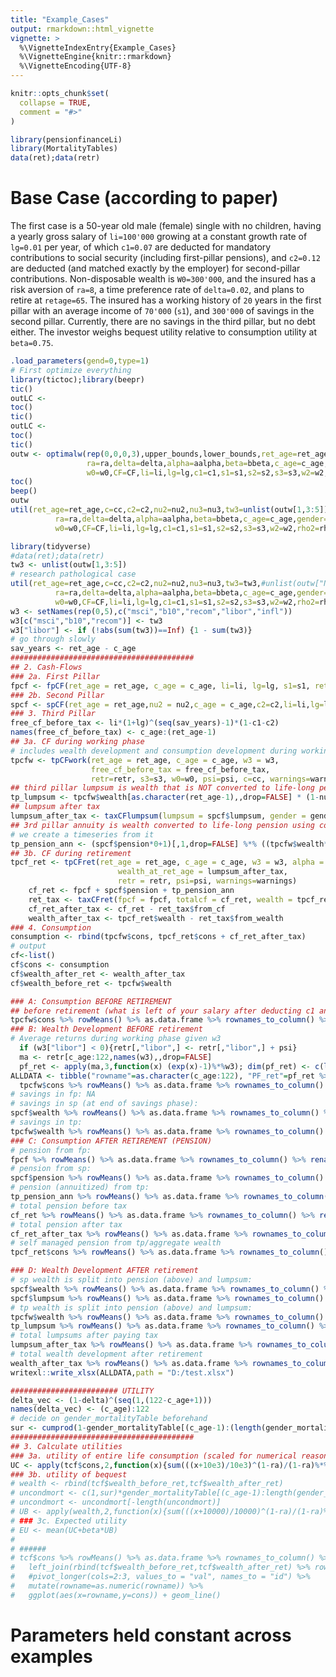 ```yaml
---
title: "Example_Cases"
output: rmarkdown::html_vignette
vignette: >
  %\VignetteIndexEntry{Example_Cases}
  %\VignetteEngine{knitr::rmarkdown}
  %\VignetteEncoding{UTF-8}
---
```


```r
knitr::opts_chunk$set(
  collapse = TRUE,
  comment = "#>"
)
```

```r
library(pensionfinanceLi)
library(MortalityTables)
data(ret);data(retr)
```

# Base Case (according to paper)

The first case is a 50-year old male (female) single with no children, having a yearly gross salary of `li=100'000` growing at a constant growth rate of `lg=0.01` per year, of which `c1=0.07` are deducted for mandatory contributions to social security (including first-pillar pensions), and `c2=0.12` are deducted (and matched exactly by the
employer) for second-pillar contributions. Non-disposable wealth is `W0=300'000`, and the insured has a risk aversion of `ra=8`, a time preference rate of `delta=0.02`, and plans to retire at `retage=65`. The insured has a working history of `20` years in the first pillar with an average income of `70'000` (`s1`), and `300'000` of savings in the second pillar. Currently, there are no savings in the third pillar, but no debt either. The investor weighs bequest utility relative to consumption utility at `beta=0.75`.

```r
.load_parameters(gend=0,type=1)
# First optimize everything
library(tictoc);library(beepr)
tic()
outLC <- 
toc()
tic()
outLC <- 
toc()
tic()
outw <- optimalw(rep(0,0,0,3),upper_bounds,lower_bounds,ret_age=ret_age,cc=cc,c2=c2,nu2=nu2,nu3=nu3,
                 ra=ra,delta=delta,alpha=aalpha,beta=bbeta,c_age=c_age,gender=gender,gender_mortalityTable=gender_mortalityTable,
                 w0=w0,CF=CF,li=li,lg=lg,c1=c1,s1=s1,s2=s2,s3=s3,w2=w2,rho2=rho2,rho3=rho3,ret=ret,retr=retr,psi=psi,trace=2)
toc()
beep()
outw
util(ret_age=ret_age,c=cc,c2=c2,nu2=nu2,nu3=nu3,tw3=unlist(outw[1,3:5]),#unlist(outw["Nelder-Mead",1:3]),
          ra=ra,delta=delta,alpha=aalpha,beta=bbeta,c_age=c_age,gender=gender,gender_mortalityTable=gender_mortalityTable,
          w0=w0,CF=CF,li=li,lg=lg,c1=c1,s1=s1,s2=s2,s3=s3,w2=w2,rho2=rho2,rho3=rho3,ret=ret,retr=retr,psi=psi)
```
```r
library(tidyverse)
#data(ret);data(retr)
tw3 <- unlist(outw[1,3:5])
# research pathological case
util(ret_age=ret_age,c=cc,c2=c2,nu2=nu2,nu3=nu3,tw3=tw3,#unlist(outw["Nelder-Mead",1:3]),
          ra=ra,delta=delta,alpha=aalpha,beta=bbeta,c_age=c_age,gender=gender,gender_mortalityTable=gender_mortalityTable,
          w0=w0,CF=CF,li=li,lg=lg,c1=c1,s1=s1,s2=s2,s3=s3,w2=w2,rho2=rho2,rho3=rho3,ret=ret,retr=retr,psi=psi)
w3 <- setNames(rep(0,5),c("msci","b10","recom","libor","infl"))
w3[c("msci","b10","recom")] <- tw3
w3["libor"] <- if (!abs(sum(tw3))==Inf) {1 - sum(tw3)}
# go through slowly
sav_years <- ret_age - c_age
#########################################
## 2. Cash-Flows
### 2a. First Pillar
fpcf <- fpCF(ret_age = ret_age, c_age = c_age, li=li, lg=lg, s1=s1, ret=ret, warnings=warnings)
### 2b. Second Pillar
spcf <- spCF(ret_age = ret_age,nu2 = nu2,c_age = c_age,c2=c2,li=li,lg=lg,w2=w2,ret=ret,retr=retr,s2=s2,rho2=rho2, warnings=warnings)
### 3. Third Pillar
free_cf_before_tax <- li*(1+lg)^(seq(sav_years)-1)*(1-c1-c2)
names(free_cf_before_tax) <- c_age:(ret_age-1)
## 3a. CF during working phase
# includes wealth development and consumption development during working phase
tpcfw <- tpCFwork(ret_age = ret_age, c_age = c_age, w3 = w3,
                  free_cf_before_tax = free_cf_before_tax,
                  retr=retr, s3=s3, w0=w0, psi=psi, c=cc, warnings=warnings)
## third pillar lumpsum is wealth that is NOT converted to life-long pension (nu3: how much will be converted to life-long pension)
tp_lumpsum <- tpcfw$wealth[as.character(ret_age-1),,drop=FALSE] * (1-nu3)
## lumpsum after tax
lumpsum_after_tax <- taxCFlumpsum(lumpsum = spcf$lumpsum, gender = gender,ret_age = ret_age, warnings=warnings) + tp_lumpsum
## 3rd pillar annuity is wealth converted to life-long pension using conversion rate rho3 and early/late retirement adjustment of 2nd pillar
# we create a timeseries from it
tp_pension_ann <- (spcf$pension*0+1)[,1,drop=FALSE] %*% ((tpcfw$wealth*nu3*rho3*(1+0.126*(ret_age-65)))[as.character(ret_age-1),,drop=FALSE])
## 3b. CF during retirement
tpcf_ret <- tpCFret(ret_age = ret_age, c_age = c_age, w3 = w3, alpha = aalpha,
                        wealth_at_ret_age = lumpsum_after_tax,
                        retr = retr, psi=psi, warnings=warnings)
    cf_ret <- fpcf + spcf$pension + tp_pension_ann
    ret_tax <- taxCFret(fpcf = fpcf, totalcf = cf_ret, wealth = tpcf_ret$wealth + w0, warnings=warnings)
    cf_ret_after_tax <- cf_ret - ret_tax$from_cf
    wealth_after_tax <- tpcf_ret$wealth - ret_tax$from_wealth
### 4. Consumption
consumption <- rbind(tpcfw$cons, tpcf_ret$cons + cf_ret_after_tax)
# output
cf<-list()
cf$cons <- consumption
cf$wealth_after_ret <- wealth_after_tax
cf$wealth_before_ret <- tpcfw$wealth

### A: Consumption BEFORE RETIREMENT
## before retirement (what is left of your salary after deducting c1 and c2 and tax)
tpcfw$cons %>% rowMeans() %>% as.data.frame %>% rownames_to_column() %>% rename("tp_cons_before_ret"=2)
### B: Wealth Development BEFORE retirement
# Average returns during working phase given w3
  if (w3["libor"] < 0){retr[,"libor",] <- retr[,"libor",] + psi}
  ma <- retr[c_age:122,names(w3),,drop=FALSE]
  pf_ret <- apply(ma,3,function(x) (exp(x)-1)%*%w3); dim(pf_ret) <- c(length(c_age:122),dim(retr)[3])
ALLDATA <- tibble("rowname"=as.character(c_age:122), "PF_ret"=pf_ret %>% rowMeans(), "PF_sd"=pf_ret %>% matrixStats::rowSds()) %>% left_join(
  tpcfw$cons %>% rowMeans() %>% as.data.frame %>% rownames_to_column() %>% rename("tp_cons_before_ret"=2),by="rowname") %>% left_join(
# savings in fp: NA
# savings in sp (at end of savings phase):
spcf$wealth %>% rowMeans() %>% as.data.frame %>% rownames_to_column() %>% rename("sp_wealth"=2),by="rowname") %>% left_join(
# savings in tp:
tpcfw$wealth %>% rowMeans() %>% as.data.frame %>% rownames_to_column() %>% rename("tp_wealth"=2),by="rowname") %>% left_join(
### C: Consumption AFTER RETIREMENT (PENSION)
# pension from fp:
fpcf %>% rowMeans() %>% as.data.frame %>% rownames_to_column() %>% rename("fp_pension"=2),by="rowname") %>% left_join(
# pension from sp:
spcf$pension %>% rowMeans() %>% as.data.frame %>% rownames_to_column() %>% rename("sp_pension"=2),by="rowname") %>% left_join(
# pension (annuitized) from tp:
tp_pension_ann %>% rowMeans() %>% as.data.frame %>% rownames_to_column() %>% rename("tp_annuity"=2),by="rowname") %>% left_join(
# total pension before tax
cf_ret %>% rowMeans() %>% as.data.frame %>% rownames_to_column() %>% rename("all_pension"=2),by="rowname") %>% left_join(
# total pension after tax
cf_ret_after_tax %>% rowMeans() %>% as.data.frame %>% rownames_to_column() %>% rename("all_pension_after_tax"=2),by="rowname") %>% left_join(
# self managed pension from tp/aggregate wealth
tpcf_ret$cons %>% rowMeans() %>% as.data.frame %>% rownames_to_column() %>% rename("tp_self_managed_pension"=2),by="rowname") %>% left_join(

### D: Wealth Development AFTER retirement
# sp wealth is split into pension (above) and lumpsum:
spcf$wealth %>% rowMeans() %>% as.data.frame %>% rownames_to_column() %>% rename("sp_wealth_after_ret"=2),by="rowname") %>% left_join(
spcf$lumpsum %>% rowMeans() %>% as.data.frame %>% rownames_to_column() %>% rename("sp_lumpsum"=2),by="rowname") %>% left_join(
# tp wealth is split into pension (above) and lumpsum:
tpcfw$wealth %>% rowMeans() %>% as.data.frame %>% rownames_to_column() %>% rename("tp_wealth_after_ret"=2),by="rowname") %>% left_join(
tp_lumpsum %>% rowMeans() %>% as.data.frame %>% rownames_to_column() %>% rename("tp_lumpsum"=2),by="rowname") %>% left_join(
# total lumpsums after paying tax
lumpsum_after_tax %>% rowMeans() %>% as.data.frame %>% rownames_to_column() %>% rename("sp_tp_lumpsum"=2),by="rowname") %>% left_join(
# total wealth development after retirement
wealth_after_tax %>% rowMeans() %>% as.data.frame %>% rownames_to_column() %>% rename("tp_wealth_after_tax"=2),by="rowname")
writexl::write_xlsx(ALLDATA,path = "D:/test.xlsx")

######################## UTILITY
delta_vec <- (1-delta)^(seq(1,(122-c_age+1)))
names(delta_vec) <- (c_age):122
# decide on gender_mortalityTable beforehand
sur <- cumprod(1-gender_mortalityTable[(c_age-1):(length(gender_mortalityTable)-1)])
#########################################
## 3. Calculate utilities
### 3a. utility of entire life consumption (scaled for numerical reasons)
UC <- apply(tcf$cons,2,function(x){sum(((x+10e3)/10e3)^(1-ra)/(1-ra)%*%delta_vec*sur)})
### 3b. utility of bequest
# wealth <- rbind(tcf$wealth_before_ret,tcf$wealth_after_ret)
# uncondmort <- c(1,sur)*gender_mortalityTable[(c_age-1):length(gender_mortalityTable)]
# uncondmort <- uncondmort[-length(uncondmort)]
# UB <- apply(wealth,2,function(x){sum(((x+10000)/10000)^(1-ra)/(1-ra)%*%delta_vec*uncondmort)})
# ### 3c. Expected utility
# EU <- mean(UC+beta*UB)
# 
# ######
# tcf$cons %>% rowMeans() %>% as.data.frame %>% rownames_to_column() %>% rename("cons"=2) %>%
#   left_join(rbind(tcf$wealth_before_ret,tcf$wealth_after_ret) %>% rowMeans() %>% as.data.frame %>% rownames_to_column() %>% rename("wealth"=2),by="rowname") %>%
#   #pivot_longer(cols=2:3, values_to = "val", names_to = "id") %>% 
#   mutate(rowname=as.numeric(rowname)) %>%
#   ggplot(aes(x=rowname,y=cons)) + geom_line()
```




# Parameters held constant across examples


